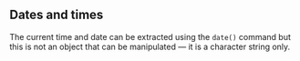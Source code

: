 ﻿## Dates and times

The current time and date can be extracted using the `date()` command but this is not an object that can be manipulated — it is a
character string only. 

